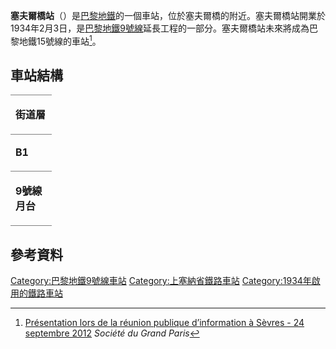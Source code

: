 {{Infobox station
| name                = 塞夫爾橋站
| symbol_location     = paris
| symbol              = m
| symbol2             = 
| type                = [[巴黎地鐵|巴黎地鐵]]車站
| image               = [[File:Paris_metro_-_Pont_de_Sèvres_-_4.JPG|275px]]
| alt                 = 
| caption             = 
| other_name          = 
| address             = [[布洛涅-比揚古|布洛涅-比揚古]]
| borough             = [[法蘭西島|法蘭西島]]
| country             = 法國
| iso_region          = FR_scale:2000
| coordinates_display = title
| coordinates_format  = dms
| latd  = 48.829747| latm  = | lats  = | latNS  = 
| longd = 2.231035| longm = | longs = | longEW = 
| coordinates         = 
| owned               = [[RATP|RATP]]
| operator            = [[RATP|RATP]]
| line                = 
| disabled            = 
| zone                = 1
| opened              = {{Start-date|1934年2月3日}}
| closed              = <!-- {{End date|YYYY|MM|DD|df=y}} -->
| services            = 
| map_type            = France Paris
}}
'''塞夫爾橋站'''（{{lang-fr|Pont de Sèvres}}）是[[巴黎地鐵|巴黎地鐵]]的一個車站，位於塞夫爾橋的附近。塞夫爾橋站開業於1934年2月3日，是[[巴黎地鐵9號線|巴黎地鐵9號線]]延長工程的一部分。塞夫爾橋站未來將成為巴黎地鐵15號線的車站<ref name="ligne_rouge_sud3">[http://www.lignerougesud.fr/wp-content/uploads/2012/09/09-24_PPT_S%C3%A8vres-N%C2%B01.pdf Présentation lors de la réunion publique d’information à Sèvres - 24 septembre 2012]{{dead link|date=2018年5月 |bot=InternetArchiveBot |fix-attempted=yes }} ''Société du Grand Paris''</ref>。
== 車站結構 ==
{| border=0 cellspacing=0 cellpadding=3
|style="border-bottom:solid 1px gray;border-top:solid 1px gray;" width=50 valign=top|'''街道層'''
|-
|style="border-bottom:solid 1px gray;border-top:solid 1px gray;" width=50 valign=top|'''B1'''
|style="border-top:solid 1px gray;border-bottom:solid 1px gray;" width=100 valign=top|夾層
|-
|style="border-bottom:solid 1px gray;" width=50 rowspan=10 valign=top|'''9號線月台'''
|style="border-top:solid 1px gray;border-right:solid 2px black;border-left:solid 2px black;border-bottom:solid 2px black;" colspan=2|<center><small>[[側式月台|側式月台]]，右側開門</small>
|-
|style="border-bottom:solid 1px gray;" width=100|西行
|style="border-bottom:solid 1px gray;" width=390|{{arrow|L}} [[File:Metro-M.svg|16x16px]][[File:Paris_Metro_9.svg|16x16px]] 只限落客
|-
|東行
|{{arrow|R}} [[File:Metro-M.svg|16x16px]][[File:Paris_Metro_9.svg|16x16px]]往[[蒙特勒伊鎮站|蒙特勒伊鎮]]<small>（[[比揚古站|比揚古]]）</small>
|-
|style="border-top:solid 2px black;border-right:solid 2px black;border-left:solid 2px black;border-bottom:solid 2px black;" colspan=2|<center><small>[[島式月台|島式月台]]，右側開門</small>
|-
|東行
|無定期服務
|}
==參考資料==
{{Reflist}}

{{Commons category|Pont de Sèvres (Paris Metro)}}
{{巴黎地鐵9號線}}
{{DEFAULTSORT:Pont de Sèvres}}
[[Category:巴黎地鐵9號線車站|Category:巴黎地鐵9號線車站]]
[[Category:上塞納省鐵路車站|Category:上塞納省鐵路車站]]
[[Category:1934年啟用的鐵路車站|Category:1934年啟用的鐵路車站]]